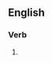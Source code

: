 ==English==

===Verb===
{{head|en|verb form}}

# {{present participle of|substantivize|lang=en|nocat=1}}